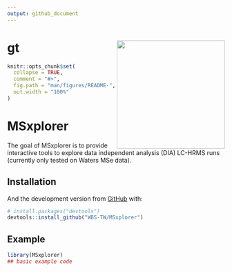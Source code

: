 ```yaml
---
output: github_document
---
```


<!-- README.md is generated from README.Rmd. Please edit that file -->

# gt <img src="man/figures/MSxplorer_logo.png" align="right" height="250px" />


```r
knitr::opts_chunk$set(
  collapse = TRUE,
  comment = "#>",
  fig.path = "man/figures/README-",
  out.width = "100%"
)
```

# MSxplorer

<!-- badges: start -->
<!-- badges: end -->

The goal of MSxplorer is to provide interactive tools to explore data independent analysis (DIA) LC-HRMS runs (currently only tested on Waters MSe data).

## Installation

<!-- You can install the released version of MSXploreR from [CRAN](https://CRAN.R-project.org) with: -->

<!-- ``` r -->
<!-- install.packages("MSxplorer") -->
<!-- ``` -->

And the development version from [GitHub](https://github.com/) with:

``` r
# install.packages("devtools")
devtools::install_github("WBS-TW/MSxplorer")
```
## Example


```r
library(MSxplorer)
## basic example code
```

